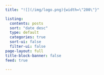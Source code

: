 ```yaml
---
title: "![](/img/logo.png){width=\"200\"}"

listing:
  contents: posts
  sort: "date desc"
  type: default
  categories: true
  sort-ui: false
  filter-ui: false
page-layout: full
title-block-banner: false
feed: true

---
```



